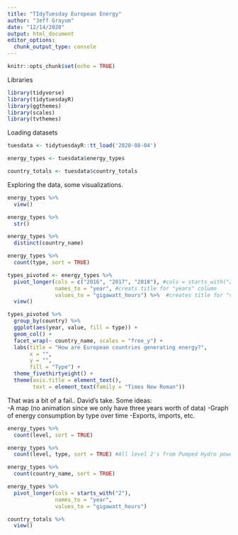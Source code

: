 ```yaml
---
title: "TIdyTuesday European Energy"
author: "Jeff Grayum"
date: "12/14/2020"
output: html_document
editor_options: 
  chunk_output_type: console
---
```


```r
knitr::opts_chunk$set(echo = TRUE)
```

Libraries
```r
library(tidyverse)
library(tidytuesdayR)
library(ggthemes)
library(scales)
library(tvthemes)
```

Loading datasets
```r
tuesdata <- tidytuesdayR::tt_load('2020-08-04')

energy_types <- tuesdata$energy_types

country_totals <- tuesdata$country_totals
```


Exploring the data, some visualizations.
```r
energy_types %>%
  view()

energy_types %>%
  str()

energy_types %>%
  distinct(country_name)

energy_types %>%
  count(type, sort = TRUE)

types_pivoted <- energy_types %>%
  pivot_longer(cols = c("2016", "2017", "2018"), #cols = starts_with("2") works too!
               names_to = "year", #creats title for "years" column
               values_to = "gigawatt_hours") %>%  #creates title for "values" column
  view()

types_pivoted %>%
  group_by(country) %>%
  ggplot(aes(year, value, fill = type)) +
  geom_col() +
  facet_wrap(~ country_name, scales = "free_y") +
  labs(title = "How are European countries generating energy?",
       x = "",
       y = "", 
       fill = "Type") +
  theme_fivethirtyeight() +
  theme(axis.title = element_text(),
        text = element_text(family = "Times New Roman")) 

```

That was a bit of a fail.. David's take.
Some ideas:  
-A map (no animation since we only have three years worth of data) 
-Graph of energy consumption by type over time
-Exports, imports, etc.
```r
energy_types %>% 
  count(level, sort = TRUE)

energy_types %>%
  count(level, type, sort = TRUE) #All level 2's from Pumped Hydro power.

energy_types %>%
  count(country_name, sort = TRUE)

```

```r
energy_types %>%
  pivot_longer(cols = starts_with("2"),
               names_to = "year",
               values_to = "gigawatt_hours")
```

```r
country_totals %>%
  view()
```

